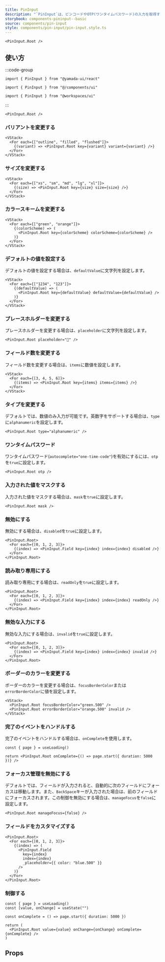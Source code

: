 ```yaml
---
title: PinInput
description: "`PinInput`は、ピンコードやOTP(ワンタイムパスワード)の入力を取得するために使用されるコンポーネントです。"
storybook: components-pininput--basic
source: components/pin-input
style: components/pin-input/pin-input.style.ts
---
```


```tsx preview
<PinInput.Root />
```

## 使い方

:::code-group

```tsx [package]
import { PinInput } from "@yamada-ui/react"
```

```tsx [alias]
import { PinInput } from "@/components/ui"
```

```tsx [monorepo]
import { PinInput } from "@workspaces/ui"
```

:::

```tsx
<PinInput.Root />
```

### バリアントを変更する

```tsx preview
<VStack>
  <For each={["outline", "filled", "flushed"]}>
    {(variant) => <PinInput.Root key={variant} variant={variant} />}
  </For>
</VStack>
```

### サイズを変更する

```tsx preview
<VStack>
  <For each={["xs", "sm", "md", "lg", "xl"]}>
    {(size) => <PinInput.Root key={size} size={size} />}
  </For>
</VStack>
```

### カラースキームを変更する

```tsx preview
<VStack>
  <For each={["green", "orange"]}>
    {(colorScheme) => (
      <PinInput.Root key={colorScheme} colorScheme={colorScheme} />
    )}
  </For>
</VStack>
```

### デフォルトの値を設定する

デフォルトの値を設定する場合は、`defaultValue`に文字列を設定します。

```tsx preview
<VStack>
  <For each={["1234", "123"]}>
    {(defaultValue) => (
      <PinInput.Root key={defaultValue} defaultValue={defaultValue} />
    )}
  </For>
</VStack>
```

### プレースホルダーを変更する

プレースホルダーを変更する場合は、`placeholder`に文字列を設定します。

```tsx preview
<PinInput.Root placeholder="💩" />
```

### フィールド数を変更する

フィールド数を変更する場合は、`items`に数値を設定します。

```tsx preview
<VStack>
  <For each={[3, 4, 5, 6]}>
    {(items) => <PinInput.Root key={items} items={items} />}
  </For>
</VStack>
```

### タイプを変更する

デフォルトでは、数値のみ入力が可能です。英数字をサポートする場合は、`type`に`alphanumeric`を設定します。

```tsx preview
<PinInput.Root type="alphanumeric" />
```

### ワンタイムパスワード

ワンタイムパスワード(`autocomplete="one-time-code"`)を有効にするには、`otp`を`true`に設定します。

```tsx preview
<PinInput.Root otp />
```

### 入力された値をマスクする

入力された値をマスクする場合は、`mask`を`true`に設定します。

```tsx preview
<PinInput.Root mask />
```

### 無効にする

無効にする場合は、`disabled`を`true`に設定します。

```tsx preview
<PinInput.Root>
  <For each={[0, 1, 2, 3]}>
    {(index) => <PinInput.Field key={index} index={index} disabled />}
  </For>
</PinInput.Root>
```

### 読み取り専用にする

読み取り専用にする場合は、`readOnly`を`true`に設定します。

```tsx preview
<PinInput.Root>
  <For each={[0, 1, 2, 3]}>
    {(index) => <PinInput.Field key={index} index={index} readOnly />}
  </For>
</PinInput.Root>
```

### 無効な入力にする

無効な入力にする場合は、`invalid`を`true`に設定します。

```tsx preview
<PinInput.Root>
  <For each={[0, 1, 2, 3]}>
    {(index) => <PinInput.Field key={index} index={index} invalid />}
  </For>
</PinInput.Root>
```

### ボーダーのカラーを変更する

ボーダーのカラーを変更する場合は、`focusBorderColor`または`errorBorderColor`に値を設定します。

```tsx preview
<VStack>
  <PinInput.Root focusBorderColor="green.500" />
  <PinInput.Root errorBorderColor="orange.500" invalid />
</VStack>
```

### 完了のイベントをハンドルする

完了のイベントをハンドルする場合は、`onComplete`を使用します。

```tsx preview functional client
const { page } = useLoading()

return <PinInput.Root onComplete={() => page.start({ duration: 5000 })} />
```

### フォーカス管理を無効にする

デフォルトでは、フィールドが入力されると、自動的に次のフィールドにフォーカスは移動します。また、`BackSpace`キーが入力された場合は、前のフィールドにフォーカスされます。この制御を無効にする場合は、`manageFocus`を`false`に設定します。

```tsx preview
<PinInput.Root manageFocus={false} />
```

### フィールドをカスタマイズする

```tsx preview
<PinInput.Root>
  <For each={[0, 1, 2, 3]}>
    {(index) => (
      <PinInput.Field
        key={index}
        index={index}
        _placeholder={{ color: "blue.500" }}
      />
    )}
  </For>
</PinInput.Root>
```

### 制御する

```tsx preview functional client
const { page } = useLoading()
const [value, onChange] = useState("")

const onComplete = () => page.start({ duration: 5000 })

return (
  <PinInput.Root value={value} onChange={onChange} onComplete={onComplete} />
)
```

## Props

<PropsTable name="pin-input" />
